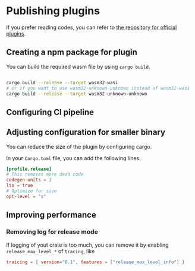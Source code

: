 # Publishing plugins

If you prefer reading codes, you can refer to [the repository for official plugins](https://github.com/swc-project/plugins).

## Creating a npm package for plugin

You can build the required wasm file by using `cargo build`.

```sh

cargo build --release --target wasm32-wasi
# or if you want to use wasm32-unknown-unknown instead of wasm32-wasi
cargo build --release --target wasm32-unknown-unknown

```

## Configuring CI pipeline

## Adjusting configuration for smaller binary

You can reduce the size of the plugin by configuring cargo.

In your `Cargo.toml` file, you can add the following lines.

```toml
[profile.release]
# This removes more dead code
codegen-units = 1
lto = true
# Optimize for size
opt-level = "s"
```

## Improving performance

### Removing log for release mode

If logging of yout crate is too much, you can remove it by enabling `release_max_level_*` of `tracing`, like

```toml
traicing = { version="0.1", features = ["release_max_level_info"] }
```
